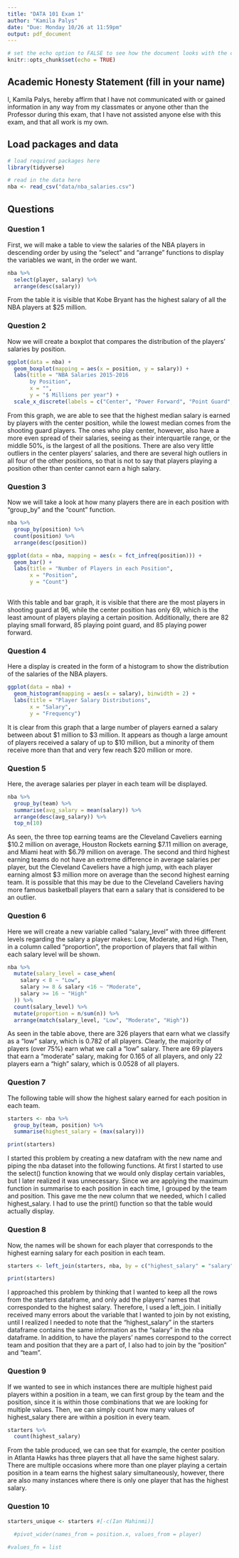 ```yaml
---
title: "DATA 101 Exam 1"
author: "Kamila Palys"
date: "Due: Monday 10/26 at 11:59pm"
output: pdf_document
---
```


```r
# set the echo option to FALSE to see how the document looks with the code suppressed
knitr::opts_chunk$set(echo = TRUE)
```

## Academic Honesty Statement (fill in your name)

I, Kamila Palys, hereby affirm that I have not communicated with or gained information in any way from my classmates or anyone other than the Professor during this exam, that I have not assisted anyone else with this exam, and that all work is my own.

## Load packages and data

```r
# load required packages here
library(tidyverse)
```

```r
# read in the data here
nba <- read_csv("data/nba_salaries.csv") 
```

## Questions 

### Question 1

First, we will make a table to view the salaries of the NBA players in descending order by using the "select" and "arrange" functions to display the variables we want, in the order we want.

```r
nba %>%
  select(player, salary) %>%
  arrange(desc(salary)) 
```

From the table it is visible that Kobe Bryant has the highest salary of all the NBA players at $25 million. 

### Question 2

Now we will create a boxplot that compares the distribution of the players' salaries by position. 

```r
ggplot(data = nba) +
  geom_boxplot(mapping = aes(x = position, y = salary)) + 
  labs(title = "NBA Salaries 2015-2016
       by Position", 
       x = "",
       y = "$ Millions per year") +
  scale_x_discrete(labels = c("Center", "Power Forward", "Point Guard", "Small Forward", "Shooting Guard"))

```

From this graph, we are able to see that the highest median salary is earned by players with the center position, while the lowest median comes from the shooting guard players. The ones who play center, however, also have a more even spread of their salaries, seeing as their interquartile range, or the middle 50%, is the largest of all the positions. There are also very little outliers in the center players' salaries, and there are several high outliers in all four of the other positions, so that is not to say that players playing a position other than center cannot earn a high salary. 

### Question 3

Now we will take a look at how many players there are in each position with "group_by" and the "count" function.

```r
nba %>%
  group_by(position) %>%
  count(position) %>%
  arrange(desc(position))

ggplot(data = nba, mapping = aes(x = fct_infreq(position))) +
  geom_bar() +
  labs(title = "Number of Players in each Position",
       x = "Position",
       y = "Count")
    
```

With this table and bar graph, it is visible that there are the most players in shooting guard at 96, while the center position has only 69, which is the least amount of players playing a certain position. Additionally, there are 82 playing small forward, 85 playing point guard, and 85 playing power forward. 

### Question 4

Here a display is created in the form of a histogram to show the distribution of the salaries of the NBA players.

```r
ggplot(data = nba) +
  geom_histogram(mapping = aes(x = salary), binwidth = 2) +
  labs(title = "Player Salary Distributions",
       x = "Salary",
       y = "Frequency")
```

It is clear from this graph that a large number of players earned a salary between about $1 million to $3 million. It appears as though a large amount of players received a salary of up to $10 million, but a minority of them receive more than that and very few reach $20 million or more. 

### Question 5

Here, the average salaries per player in each team will be displayed. 

```r
nba %>%
  group_by(team) %>%
  summarise(avg_salary = mean(salary)) %>%
  arrange(desc(avg_salary)) %>%
  top_n(10)
```

As seen, the three top earning teams are the Cleveland Caveliers earning $10.2 million on average, Houston Rockets earning $7.11 million on average, and Miami heat with $6.79 million on average. The second and third highest earning teams do not have an extreme difference in average salaries per player, but the Cleveland Caveliers have a high jump, with each player earning almost $3 million more on average than the second highest earning team. It is possible that this may be due to the Cleveland Caveliers having more famous basketball players that earn a salary that is considered to be an outlier. 

### Question 6

Here we will create a new variable called "salary_level" with three different levels regarding the salary a player makes: Low, Moderate, and High. Then, in a column called "proportion", the proportion of players that fall within each salary level will be shown. 

```r
nba %>%
  mutate(salary_level = case_when(
    salary < 8 ~ "Low",
    salary >= 8 & salary <16 ~ "Moderate",
    salary >= 16 ~ "High"
  )) %>%
  count(salary_level) %>%
  mutate(proportion = n/sum(n)) %>%
  arrange(match(salary_level, "Low", "Moderate", "High"))
```

As seen in the table above, there are 326 players that earn what we classify as a "low" salary, which is 0.782 of all players. Clearly, the majority of players (over 75%) earn what we call a "low" salary. There are 69 players that earn a "moderate" salary, making for 0.165 of all players, and only 22 players earn a "high" salary, which is 0.0528 of all players.

### Question 7

The following table will show the highest salary earned for each position in each team. 

```r
starters <- nba %>%
  group_by(team, position) %>%
  summarise(highest_salary = (max(salary)))

print(starters)

```

I started this problem by creating a new datafram with the new name and piping the nba dataset into the following functions. At first I started to use the select() function knowing that we would only display certain variables, but I later realized it was unnecessary. Since we are applying the maximum function in summarise to each position in each time, I grouped by the team and position. This gave me the new column that we needed, which I called highest_salary. I had to use the print() function so that the table would actually display. 

### Question 8

Now, the names will be shown for each player that corresponds to the highest earning salary for each position in each team.

```r
starters <- left_join(starters, nba, by = c("highest_salary" = "salary", "position", "team")) 

print(starters)
```

I approached this problem by thinking that I wanted to keep all the rows from the starters dataframe, and only add the players' names that corresponded to the highest salary. Therefore, I used a left_join. I initially received many errors about the variable that I wanted to join by not existing, until I realized I needed to note that the "highest_salary" in the starters dataframe contains the same information as the "salary" in the nba dataframe. In addition, to have the players' names correspond to the correct team and position that they are a part of, I also had to join by the "position" and "team". 

### Question 9

If we wanted to see in which instances there are multiple highest paid players within a position in a team, we can first group by the team and the position, since it is within those combinations that we are looking for multiple values. Then, we can simply count how many values of highest_salary there are within a position in every team. 

```r
starters %>%
  count(highest_salary)
```

From the table produced, we can see that for example, the center position in Atlanta Hawks has three players that all have the same highest salary. There are multiple occasions where more than one player playing a certain position in a team earns the highest salary simultaneously, however, there are also many instances where there is only one player that has the highest salary. 

### Question 10

```r
starters_unique <- starters #[-c(Ian Mahinmi)]
  
  #pivot_wider(names_from = position.x, values_from = player) 

#values_fn = list
```



